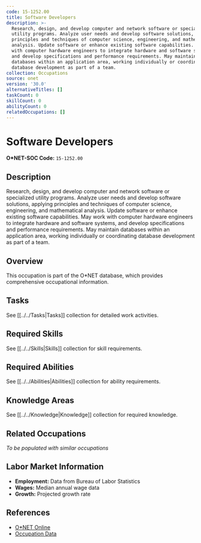 ```yaml
---
code: 15-1252.00
title: Software Developers
description: >-
  Research, design, and develop computer and network software or specialized
  utility programs. Analyze user needs and develop software solutions, applying
  principles and techniques of computer science, engineering, and mathematical
  analysis. Update software or enhance existing software capabilities. May work
  with computer hardware engineers to integrate hardware and software systems,
  and develop specifications and performance requirements. May maintain
  databases within an application area, working individually or coordinating
  database development as part of a team.
collection: Occupations
source: onet
version: '30.0'
alternativeTitles: []
taskCount: 0
skillCount: 0
abilityCount: 0
relatedOccupations: []
---
```

# Software Developers

**O*NET-SOC Code:** `15-1252.00`

## Description

Research, design, and develop computer and network software or specialized utility programs. Analyze user needs and develop software solutions, applying principles and techniques of computer science, engineering, and mathematical analysis. Update software or enhance existing software capabilities. May work with computer hardware engineers to integrate hardware and software systems, and develop specifications and performance requirements. May maintain databases within an application area, working individually or coordinating database development as part of a team.

## Overview

This occupation is part of the O*NET database, which provides comprehensive occupational information.

## Tasks

See [[../../Tasks|Tasks]] collection for detailed work activities.

## Required Skills

See [[../../Skills|Skills]] collection for skill requirements.

## Required Abilities

See [[../../Abilities|Abilities]] collection for ability requirements.

## Knowledge Areas

See [[../../Knowledge|Knowledge]] collection for required knowledge.

## Related Occupations

*To be populated with similar occupations*

## Labor Market Information

- **Employment:** Data from Bureau of Labor Statistics
- **Wages:** Median annual wage data
- **Growth:** Projected growth rate

## References

- [O*NET Online](https://www.onetonline.org/link/summary/15-1252.00)
- [Occupation Data](https://www.onetcenter.org/)

